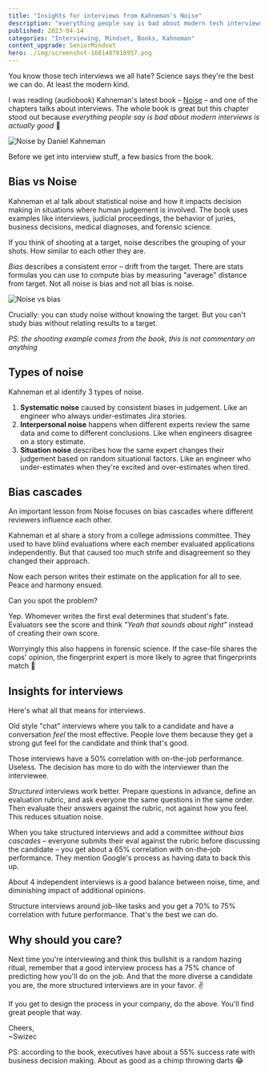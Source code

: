 ```yaml
---
title: "Insights for interviews from Kahneman's Noise"
description: "everything people say is bad about modern tech interviews is actually good 🤯"
published: 2023-04-14
categories: "Interviewing, Mindset, Books, Kahneman"
content_upgrade: SeniorMindset
hero: ./img/screenshot-1681487818957.png
---
```


You know those tech interviews we all hate? Science says they're the best we can do. At least the modern kind.

I was reading (audiobook) Kahneman's latest book – [Noise](https://en.wikipedia.org/wiki/Noise:_A_Flaw_in_Human_Judgment) – and one of the chapters talks about interviews. The whole book is great but this chapter stood out because _everything people say is bad about modern interviews is actually good_ 🤯

![Noise by Daniel Kahneman](./img/Noise-by-Daniel-Kahneman2gd1ei.jpeg)

Before we get into interview stuff, a few basics from the book.

## Bias vs Noise

Kahneman et al talk about statistical noise and how it impacts decision making in situations where human judgement is involved. The book uses examples like interviews, judicial proceedings, the behavior of juries, business decisions, medical diagnoses, and forensic science.

If you think of shooting at a target, noise describes the grouping of your shots. How similar to each other they are.

_Bias_ describes a consistent error – drift from the target. There are stats formulas you can use to compute bias by measuring "average" distance from target. Not all noise is bias and not all bias is noise.

![Noise vs bias](./img/Noise-vs-biasiae648.png)

Crucially: you can study noise without knowing the target. But you can't study bias without relating results to a target.

_PS: the shooting example comes from the book, this is not commentary on anything_

## Types of noise

Kahneman et al identify 3 types of noise.

1.  **Systematic noise** caused by consistent biases in judgement. Like an engineer who always under-estimates Jira stories.
2.  **Interpersonal noise** happens when different experts review the same data and come to different conclusions. Like when engineers disagree on a story estimate.
3.  **Situation noise** describes how the same expert changes their judgement based on random situational factors. Like an engineer who under-estimates when they're excited and over-estimates when tired.

## Bias cascades

An important lesson from Noise focuses on bias cascades where different reviewers influence each other.

Kahneman et al share a story from a college admissions committee. They used to have blind evaluations where each member evaluated applications independently. But that caused too much strife and disagreement so they changed their approach.

Now each person writes their estimate on the application for all to see. Peace and harmony ensued.

Can you spot the problem?

Yep. Whomever writes the first eval determines that student's fate. Evaluators see the score and think _"Yeah that sounds about right"_ instead of creating their own score.

Worryingly this also happens in forensic science. If the case-file shares the cops' opinion, the fingerprint expert is more likely to agree that fingerprints match 💩

## Insights for interviews

Here's what all that means for interviews.

Old style "chat" interviews where you talk to a candidate and have a conversation _feel_ the most effective. People love them because they get a strong gut feel for the candidate and think that's good.

Those interviews have a 50% correlation with on-the-job performance. Useless. The decision has more to do with the interviewer than the interviewee.

_Structured_ interviews work better. Prepare questions in advance, define an evaluation rubric, and ask everyone the same questions in the same order. Then evaluate their answers against the rubric, not against how you feel. This reduces situation noise.

When you take structured interviews and add a committee _without bias cascades_ – everyone submits their eval against the rubric before discussing the candidate – you get about a 65% correlation with on-the-job performance. They mention Google's process as having data to back this up.

About 4 independent interviews is a good balance between noise, time, and diminishing impact of additional opinions.

Structure interviews around job-like tasks and you get a 70% to 75% correlation with future performance. That's the best we can do.

## Why should you care?

Next time you're interviewing and think this bullshit is a random hazing ritual, remember that a good interview process has a 75% chance of predicting how you'll do on the job. And that the more diverse a candidate you are, the more structured interviews are in your favor. ✌️

If you get to design the process in your company, do the above. You'll find great people that way.

Cheers,<br/>
~Swizec

PS: according to the book, executives have about a 55% success rate with business decision making. About as good as a chimp throwing darts 😂
